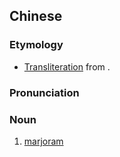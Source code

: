 {{also|墨角兰}}
==Chinese==
{{zh-forms|s=墨角兰}}

===Etymology===
* [[transliteration|Transliteration]] from {{etyl|en|zh}} {{m|en|marjoram}}.

===Pronunciation===
{{zh-pron
|m=mòjiǎolán
|cat=n
}}

===Noun===
{{zh-noun}}

# [[marjoram]]

{{zh-cat|Spices and herbs}}
